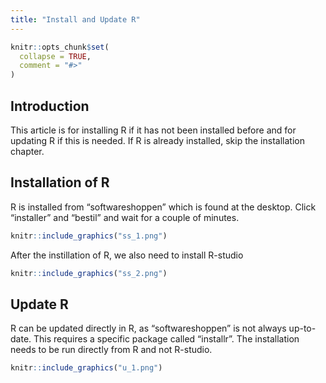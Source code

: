 ```yaml
---
title: "Install and Update R"
---
```


```r
knitr::opts_chunk$set(
  collapse = TRUE,
  comment = "#>"
)
```

## Introduction

This article is for installing R if it has not been installed before and for updating R if this is needed. If R is already installed, skip the installation chapter.

## Installation of R

R is installed from "softwareshoppen" which is found at the desktop. Click "installer" and "bestil" and wait for a couple of minutes.

```r
knitr::include_graphics("ss_1.png")
```



After the instillation of R, we also need to install R-studio

```r
knitr::include_graphics("ss_2.png")
```

## Update R

R can be updated directly in R, as "softwareshoppen" is not always up-to-date. This requires a specific package called "installr". The installation needs to be run directly from R and not R-studio.

```r
knitr::include_graphics("u_1.png")
```



